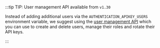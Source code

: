 :::tip TIP: User management API available from `v1.30`

Instead of adding additional users via the `AUTHENTICATION_APIKEY_USERS` environment variable, we suggest using the [user management API](/weaviate/configuration/rbac/manage-users) which you can use to create and delete users, manage their roles and rotate their API keys.

:::
